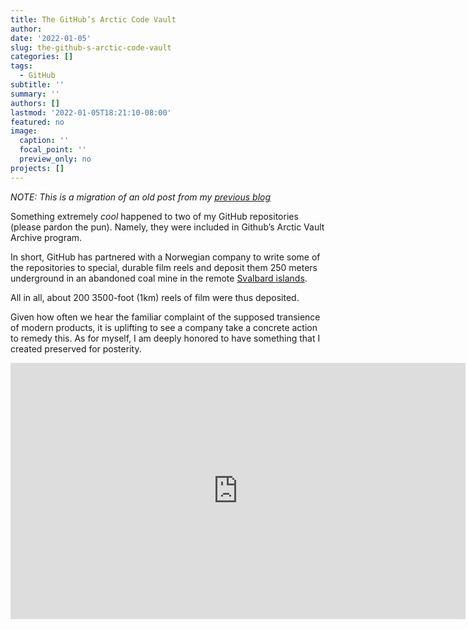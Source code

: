 ```yaml
---
title: The GitHub’s Arctic Code Vault
author: 
date: '2022-01-05'
slug: the-github-s-arctic-code-vault
categories: []
tags:
  - GitHub
subtitle: ''
summary: ''
authors: []
lastmod: '2022-01-05T18:21:10-08:00'
featured: no
image:
  caption: ''
  focal_point: ''
  preview_only: no
projects: []
---
```


*NOTE: This is a migration of an old post from my [previous blog](https://andleb1.wordpress.com/2020/10/02/the-githubs-arctic-code-vault/)*

Something extremely *cool* happened to two of my GitHub repositories (please pardon the pun). 
Namely, they were included in Github’s Arctic Vault Archive program. 

In short, GitHub has partnered with a Norwegian company to write some of the repositories to special, 
durable film reels and deposit them 250 meters underground in an abandoned coal mine in the remote [Svalbard islands](https://en.wikipedia.org/wiki/Svalbard).

All in all, about 200 3500-foot (1km) reels of film were thus deposited. 

Given how often we hear the familiar complaint of the supposed transience of modern products, 
it is uplifting to see a company take a concrete action to remedy this. 
As for myself, I am deeply honored to have something that I created preserved for posterity.

<iframe width="728" height="410" src="https://www.youtube.com/embed/fzI9FNjXQ0o"
title="YouTube video player" frameborder="0" allow="accelerometer; 
autoplay; clipboard-write; encrypted-media; gyroscope; picture-in-picture" allowfullscreen>
</iframe>